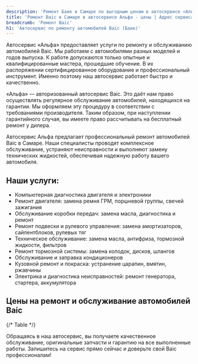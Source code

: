 ```yaml
---
description: 'Ремонт Баик в Самаре по выгодным ценам в автосервисе «Альфа». Приглашаем всех владельцев Baic на техническое обслуживание!'
title: 'Ремонт Baic в Самаре в автосервисе Альфа - цены | Адрес сервиса Баик'
breadcrumb: 'Ремонт Baic'
h1: 'Автосервис по ремонту автомобилей Baic (Баик)'
---
```


<p>
	 Автосервис «Альфа» предоставляет услуги по ремонту и обслуживанию автомобилей Baic. Мы работаем с автомобилями разных моделей и годов выпуска. К работе допускаются только опытные и квалифицированные мастера, прошедшие обучение. В их распоряжении сертифицированное оборудование и профессиональный инструмент. Именно поэтому наш автосервис работает быстро и качественно.
</p>
<p>
	 «Альфа» — авторизованный автосервис Baic. Это даёт нам право осуществлять регулярное обслуживание автомобилей, находящихся на гарантии. Мы оформляем эту процедуру в соответствии с требованиями производителя. Таким образом, при наступлении гарантийного случая, вы имеете право рассчитывать на бесплатный ремонт у дилера.
</p>

Автосервис Альфа предлагает профессиональный ремонт автомобилей Baic в Самаре. Наши специалисты проводят комплексное обслуживание, устраняют неисправности и выполняют замену технических жидкостей, обеспечивая надежную работу вашего автомобиля.

<h2 class="mt-12 lg:mt-20">Наши услуги:</h2>

+ Компьютерная диагностика двигателя и электроники
+ Ремонт двигателя: замена ремня ГРМ, поршневой группы, свечей зажигания
+ Обслуживание коробки передач: замена масла, диагностика и ремонт
+ Ремонт подвески и рулевого управления: замена амортизаторов, сайлентблоков, рулевых тяг
+ Техническое обслуживание: замена масла, антифриза, тормозной жидкости, фильтров
+ Ремонт тормозной системы: замена колодок, дисков, шлангов
+ Обслуживание и заправка кондиционеров
+ Кузовной ремонт и покраска: устранение царапин, вмятин, ржавчины
+ Электрика и диагностика неисправностей: ремонт генератора, стартера, аккумулятора

<h2 class="mt-12 lg:mt-20">Цены на ремонт и обслуживание автомобилей Baic</h2>

{/* Table */}

Обращаясь в наш автосервис, вы получаете качественное обслуживание, оригинальные запчасти и гарантию на все выполненные работы. Запишитесь на сервис прямо сейчас и доверьте свой Baic профессионалам!
